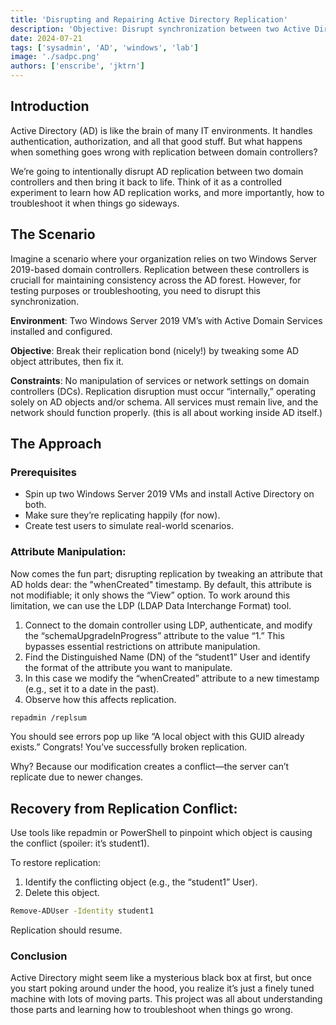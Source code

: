```yaml
---
title: 'Disrupting and Repairing Active Directory Replication'
description: 'Objective: Disrupt synchronization between two Active Directory domain controllers (both running Windows Server 2019) and then fix it.'
date: 2024-07-21
tags: ['sysadmin', 'AD', 'windows', 'lab']
image: './sadpc.png'
authors: ['enscribe', 'jktrn']
---
```


## Introduction
Active Directory (AD) is like the brain of many IT environments. It handles authentication, authorization, and all that good stuff. But what happens when something goes wrong with replication between domain controllers?

We’re going to intentionally disrupt AD replication between two domain controllers and then bring it back to life. Think of it as a controlled experiment to learn how AD replication works, and more importantly, how to troubleshoot it when things go sideways.

## The Scenario
Imagine a scenario where your organization relies on two Windows Server 2019-based domain controllers. Replication between these controllers is cruciall for maintaining consistency across the AD forest. However, for testing purposes or troubleshooting, you need to disrupt this synchronization.

**Environment**: Two Windows Server 2019 VM’s with Active Domain Services installed and configured.

**Objective**: Break their replication bond (nicely!) by tweaking some AD object attributes, then fix it.

**Constraints**: No manipulation of services or network settings on domain controllers (DCs). Replication disruption must occur “internally,” operating solely on AD objects and/or schema. All services must remain live, and the network should function properly. (this is all about working inside AD itself.)

## The Approach
### Prerequisites
- Spin up two Windows Server 2019 VMs and install Active Directory on both.
- Make sure they’re replicating happily (for now).
- Create test users to simulate real-world scenarios.

### Attribute Manipulation:
Now comes the fun part; disrupting replication by tweaking an attribute that AD holds dear: the "whenCreated" timestamp. 
By default, this attribute is not modifiable; it only shows the “View” option. To work around this limitation, we can use the LDP (LDAP Data Interchange Format) tool.

1. Connect to the domain controller using LDP, authenticate, and modify the “schemaUpgradeInProgress” attribute to the value “1.” This bypasses essential restrictions on attribute manipulation.
2. Find the Distinguished Name (DN) of the “student1” User and identify the format of the attribute you want to manipulate.
3. In this case we modify the “whenCreated” attribute to a new timestamp (e.g., set it to a date in the past).
4. Observe how this affects replication.


```bash title="powershell terminal"
repadmin /replsum
```

You should see errors pop up like “A local object with this GUID already exists.” Congrats! You’ve successfully broken replication.

Why? Because our modification creates a conflict—the server can’t replicate due to newer changes.


## Recovery from Replication Conflict:

Use tools like repadmin or PowerShell to pinpoint which object is causing the conflict (spoiler: it’s student1).

To restore replication:

1. Identify the conflicting object (e.g., the “student1” User).
2. Delete this object.

```bash title="powershell terminal"
Remove-ADUser -Identity student1
```
Replication should resume.

### Conclusion 

Active Directory might seem like a mysterious black box at first, but once you start poking around under the hood, you realize it’s just a finely tuned machine with lots of moving parts. 
This project was all about understanding those parts and learning how to troubleshoot when things go wrong.